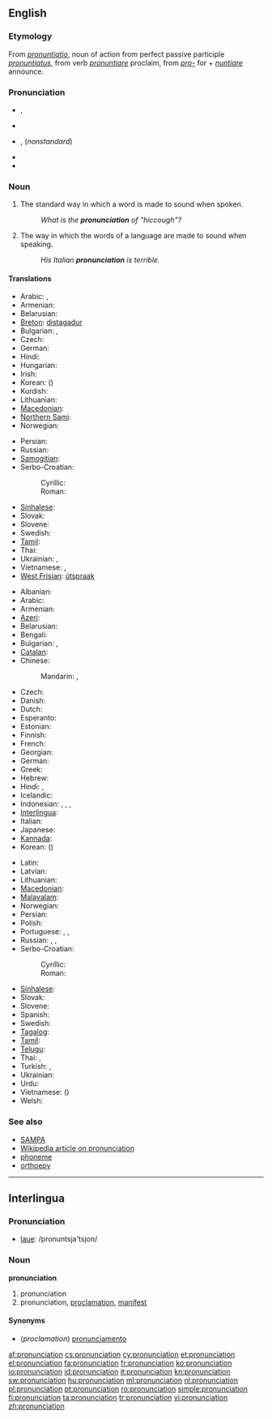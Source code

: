 {{wikipedia}}
{{selfref|See also [[Wiktionary:Pronunciation key|Wiktionary's pronunciation key]]}}
==English==

===Etymology===
From {{etyl|la}} ''[[pronuntiatio]]'', noun of action from perfect passive participle ''[[pronuntiatus]]'', from verb ''[[pronuntiare]]'' proclaim, from ''[[pro-]]'' for + ''[[nuntiare]]'' announce.

===Pronunciation===
* {{IPA|/pɹəˌnʌnsiˈeɪʃən/}}, {{SAMPA|/pr@%nVnsi"eIS@n/}}
* {{audio|en-us-pronunciation.ogg|Audio (US)}}
* {{IPA|/pɹəˌnaʊnsiˈeɪʃən/}}, {{SAMPA|/pr@%naUnsi"eIS@n/}} (''nonstandard'')
* {{rhymes|eɪʃǝn}}
* {{hyphenation|pro|nun|ci|a|tion}}

===Noun===
{{en-noun|s|-}}

# {{countable}} The standard way in which a word is made to sound when spoken.
#: ''What is the '''pronunciation''' of "hiccough"?''
# {{uncountable}} The way in which the words of a language are made to sound when speaking.
#: ''His Italian '''pronunciation''' is terrible.''

====Translations====
{{trans-top|standard sound of a word}}
* Arabic: {{t|ar|نطق|m|tr=nuTq}},  {{t|ar|لفظ|m|tr=lafZ}}
* Armenian: {{t|hy|արտասանություն|tr=artasanut'yun|sc=Armn}}
* Belarusian: {{t|be|вымаўленне|n|tr=vymaŭlénne|xs=Belarusian}}
* [[Breton]]: [[distagadur]] {{m}}
* Bulgarian: {{t+|bg|произношение|n|tr=proiznošénie}},  {{t+|bg|изговор|m|tr=ízgovor}}
* Czech: {{t+|cs|výslovnost|f}}
* German: {{t|de|Aussprache|f}}
* Hindi: {{t|hi|उच्चारण|tr=uccāraṇ|sc=Deva}}
* Hungarian: {{t+|hu|kiejtés}}
* Irish: {{t|ga|fuaimniú|m|xs=Irish}}
* Korean: {{t+|ko|발음|tr=bareum|sc=Hang}} ({{t|ko|發音|sc=Kore}})
* Kurdish: {{ku-Arab|[[گۆ کردن]]}}
* Lithuanian: {{t+|lt|tarimas|m|xs=Lithuanian}}
* [[Macedonian]]: {{t-|mk|изговор|m|tr=ízgovor}}
* [[Northern Sami]]: {{tø|se|báhkkodit}}
* Norwegian: {{t+|no|uttale|m}}
{{trans-mid}}
* Persian: {{t|fa|تلفظ|tr=talaffoz|sc=fa-Arab}}
* Russian: {{t|ru|произношение|n|sc=Cyrl|tr=proiznošénije}} 
* [[Samogitian]]: {{tø|bat-smg|tarėms}}
* Serbo-Croatian: 
*: Cyrillic: {{t|sh|изговор|alt=и̏згово̄р|m|sc=Cyrl}}
*: Roman: {{t|sh|izgovor|alt=ȉzgovōr|m}}
* [[Sinhalese]]: {{t|si|උච්චාරණය|sc=Sinh}}
* Slovak: {{t|sk|výslovnosť|f}}
* Slovene: {{t+|sl|izgovorjava|alt=izgovorjáva|f}}
* Swedish: {{t|sv|uttal|n}}
* [[Tamil]]: {{t|ta|உச்சரிப்பு|tr=uccharippu|sc=Taml}}
* Thai: {{t|th|การออกเสียง|tr=gaan-òk sĭang|sc=Thai}}
* Ukrainian: {{t|uk|вимова|f|tr=vymóva|xs=Ukrainian}},  {{t|uk|вимовляння|tr=vymovljánnja|xs=Ukrainian}}
* Vietnamese: {{t|vi|cách phát âm|xs=Vietnamese}},  {{t|vi|cách đọc|xs=Vietnamese}}
* [[West Frisian]]: [[útspraak]]
{{trans-bottom}}

{{trans-top|way in which words are pronounced}}
* Albanian: {{t|sq|shqiptim|m}}
* Arabic: {{t|ar|لفظ|m|tr=lafZ|sc=Arab}}
* Armenian: {{t|hy|արտասանություն|tr=artasanut'yun|sc=Armn}}
* [[Azeri]]: {{t|az|tələffüz}}
* Belarusian: {{t|be|вымаўленне|n|tr=vymaŭlénne|sc=Cyrl}}
* Bengali: {{t|bn|উচ্চারণ|tr=uccāraṇ|sc=Beng}}
* Bulgarian: {{t|bg|произношение|n|tr=proiznošénie|sc=Cyrl}}, {{t|bg|изговор|m|tr=ízgovor|sc=Cyrl}}
* [[Catalan]]: {{t-|ca|pronunciació|f}}
* Chinese:
*: Mandarin: {{t-|cmn|發音|sc=Hani}},  {{t-|cmn|发音|tr=fāyīn|sc=Hani}}
* Czech: {{t|cs|výslovnost|f}}
* Danish: {{t+|da|udtale}}
* Dutch: {{t+|nl|uitspraak|f}}
* Esperanto: {{t+|eo|prononco|xs=Esperanto}}
* Estonian: {{t|et|hääldus}}
* Finnish: {{t+|fi|ääntämys}}
* French: {{t+|fr|prononciation|f}}
* Georgian: {{t|ka|გამოთქმას|tr=gamot’k’mas|sc=Geor}}
* German: {{t+|de|Aussprache|f}}
* Greek: {{t|el|προφορά|tr=proforá|sc=Grek}}
* Hebrew: {{t|he|ביטוי|m|tr=bituy}}
* Hindi: {{t|hi|उच्चारण|tr=uccāraṇ|sc=Deva}}, {{t|hi|अनुलेखन|tr=anulēkhan|sc=Deva}}
* Icelandic: {{t+|is|framburður|m}}
* Indonesian: {{t|id|lafal}}, {{t|id|cara baca}}, {{t|id|ucapan}}, {{t|id|pengucapan}}
* [[Interlingua]]: {{t-|ia|pronunciation|xs=Interlingua}}
* Italian: {{t+|it|pronuncia|f}}
* Japanese: {{t-|ja|発音|tr=はつおん, hatsuon}}
* [[Kannada]]: {{t|kn|ಉಚ್ಚಾರಣೆ|tr=uccāraṇe|sc=Knda}}
* Korean: {{t+|ko|발음|tr=bareum|sc=Hang}} ({{t|ko|發音|sc=Kore}})
{{trans-mid}}
* Latin: {{t-|la|pronuntiatio|f|alt=prōnuntiātiō}}
* Latvian: {{t|lv|izruna}}
* Lithuanian: {{t|lt|tarimas|m}}
* [[Macedonian]]: {{t|mk|изговор|m|tr=ízgovor|sc=Cyrl}}
* [[Malayalam]]: {{t|ml|ഉച്ചാരണം|tr=uccāraṇaṁ|sc=Mlym}}
* Norwegian: {{t|no|uttale|m}}
* Persian: {{t|fa|تلفظ|tr=talaffoz|sc=fa-Arab}}
* Polish: {{t+|pl|wymowa|f}}
* Portuguese: {{t|pt|pronúncia}}, {{t|pt|pronunciação|f}}, {{t|pt|prolação|f}}
* Russian: {{t|ru|произношение|n|sc=Cyrl|tr=proiznošénije}},  {{t|ru|выговор|m|tr=výgovor}},  {{t+|ru|акцент|m|tr=akcént}}
* Serbo-Croatian: 
*: Cyrillic: {{t|sh|изговор|alt=и̏згово̄р|m|sc=Cyrl}}
*: Roman: {{t|sh|izgovor|alt=ȉzgovōr|m}}
* [[Sinhalese]]: {{t|si|උච්චාරණය|sc=Sinh}}
* Slovak: {{t|sk|výslovnosť|f}}
* Slovene: {{t+|sl|izgovorjava|alt=izgovorjáva|f}}
* Spanish: {{t+|es|pronunciación|f}}
* Swedish: {{t+|sv|uttal}}
* [[Tagalog]]: {{t|tl|pagbigkas}}
* [[Tamil]]: {{t|ta|உச்சரிப்பு|tr=uccharippu|sc=Taml}}
* [[Telugu]]: {{t|te|ఉచ్ఛారణ|tr=ucchāraṇa|sc=Telu}}
* Thai: {{t|th|เสียงอ่าน|tr=sĭang-àan|sc=Thai}}, {{t|th|การออกเสียง|tr=gaan-òk sĭang|sc=Thai}}
* Turkish: {{t|tr|sesletim}}, {{t|tr|telaffuz}}
* Ukrainian: {{t|uk|вимова|f|tr=vymóva|sc=Cyrl}}
* Urdu: {{t|ur|تلفظ|tr=talaffoz|sc=ur-Arab}}
* Vietnamese: {{t|vi|phát âm}} ({{t|vi|發音}})
* Welsh: {{t+|cy|cynaniad|xs=Welsh}}
{{trans-bottom}}

===See also===
* [[SAMPA]]
* [[w:pronunciation|Wikipedia article on pronunciation]]
* [[phoneme]]
* [[orthoepy]]

----

==Interlingua==

===Pronunciation===
* [[laue]]: /pronuntsja'tsjon/

===Noun===
'''pronunciation'''

# pronunciation
# pronunciation, [[proclamation]], [[manifest]]

====Synonyms====
* (''proclamation'') [[pronunciamento]]

[[af:pronunciation]]
[[cs:pronunciation]]
[[cy:pronunciation]]
[[et:pronunciation]]
[[el:pronunciation]]
[[fa:pronunciation]]
[[fr:pronunciation]]
[[ko:pronunciation]]
[[io:pronunciation]]
[[id:pronunciation]]
[[it:pronunciation]]
[[kn:pronunciation]]
[[sw:pronunciation]]
[[hu:pronunciation]]
[[ml:pronunciation]]
[[nl:pronunciation]]
[[pl:pronunciation]]
[[pt:pronunciation]]
[[ro:pronunciation]]
[[simple:pronunciation]]
[[fi:pronunciation]]
[[ta:pronunciation]]
[[tr:pronunciation]]
[[vi:pronunciation]]
[[zh:pronunciation]]